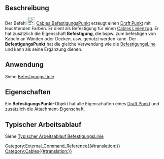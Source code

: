 <languages/>

<div class="mw-translate-fuzzy">
{{Docnav/de
|[[Cables_Material/de|Material]]
|[[Cables_SupportLine/de|Befestigungslinie]]
|[[Cables_Workbench/de|Cables]]
|IconL=Cables_Material.svg
|IconR=Cables_SupportLine.svg
|IconC=Cables_workbench_icon.svg
}}
</div>

{{GuiCommand/de
|Name=Cables SupportPoint
|Name/de=Cables BefestigungsPunkt
|MenuLocation= Leitungsbefestigung → Befestigungspunkt erstellen
|Workbenches=[[Cables_Workbench/de|Cables]]
|Shortcut={{KEY|X}} {{KEY|P}}
|Version=0.1.0
|SeeAlso=[[Cables_Cable/de|Cables Leitung]], [[Cables_CableBox/de|Cables Installationsdose]], [[Cables_SupportLine/de|Cables Befestigungslinie]]
}}

<span id="Description"></span>
==Beschreibung==

Der Befehl [[Image:Cables_SupportPoint.svg|24px]] [[Cables_SupportPoint/de|Cables BefestigungsPunkt]] erzeugt einen [[Draft_Point/de|Draft Punkt]] mit leuchtenden Farben. Er dient als Befestigung für einen [[Cables_WireFlex/de|Cables Linienzug]]. Er hat zusätzlich die Eigenschaft '''Befestigung''', die bspw. zum befestigen von Kabeln an Wänden oder Decken, usw. genutzt werden kann. Der '''BefestigungsPunkt''' hat die gleiche Verwendung wie die  [[Cables_SupportLine/de|BefestigungsLine]] und kann als seine Ergänzung dienen.

<span id="Usage"></span>
==Anwendung==

Siehe [[Cables_SupportLine/de|BefestigungsLinie]].

<span id="Properties"></span>
==Eigenschaften==

Ein '''BefestigungsPunkt'''-Objekt hat alle Eigenschaften eines [[Draft_Point/de#Properties|Draft Punkt]] und zusätzlich die Attachment-Eigenschaft.

<span id="Typical_workflow"></span>
==Typischer Arbeitsablauf==

Siehe [[Cables_SupportLine/de#Typical workflow|Typischer Arbeitsablauf BefestigungsLinie]]


<div class="mw-translate-fuzzy">
{{Docnav/de
|[[Cables_Material/de|Material]]
|[[Cables_SupportLine/de|Befestigungsline]]
|[[Cables_Workbench/de|Cabels]]
|IconL=Cables_Material.svg
|IconR=Cables_SupportLine.svg
|IconC=Cables_workbench_icon.svg
}}
</div>

[[Category:External_Command_Reference{{#translation:}}]]
[[Category:Cables{{#translation:}}]]